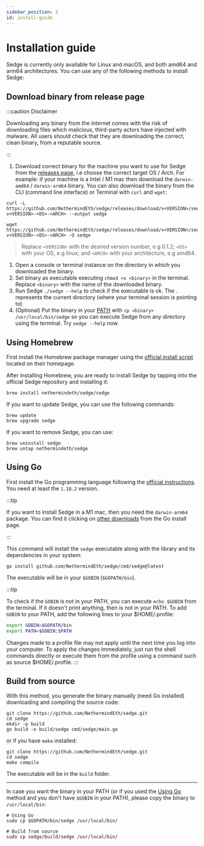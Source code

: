 ```yaml
---
sidebar_position: 3
id: install-guide
---
```



# Installation guide

Sedge is currently only available for Linux and macOS, and both amd64 and arm64 architectures. You can use any of the following methods to install Sedge:

## Download binary from release page

:::caution Disclaimer

Downloading any binary from the internet comes with the risk of downloading files which malicious, third-party actors have injected with malware. All users should check that they are downloading the correct, clean binary, from a reputable source.

:::

1. Download correct binary for the machine you want to use for Sedge from the [releases page](https://github.com/NethermindEth/sedge/releases), i.e choose the correct target OS / Arch. For example: if your machine is a Intel / M1 mac then download the `darwin-amd64` / `darwin-arm64` binary. You can also download the binary from the CLI (command line interface) or Terminal with `curl` and `wget`:

<Tabs groupId="download-cmds">
  <TabItem value="curl" label="curl">

  ```
  curl -L https://github.com/NethermindEth/sedge/releases/download/v<VERSION>/sedge-v<VERSION>-<OS>-<ARCH> --output sedge
  ```

  </TabItem>
  <TabItem value="wget" label="wget">

  ```
  wget https://github.com/NethermindEth/sedge/releases/download/v<VERSION>/sedge-v<VERSION>-<OS>-<ARCH> -O sedge
  ```

  </TabItem>
</Tabs>

  > Replace `<VERSION>` with the desired version number, e.g 0.1.2; `<OS>` with your OS, e.g linux; and `<ARCH>` with your architecture, e.g amd64.

1. Open a console or terminal instance on the directory in which you downloaded the binary. 
1. Set binary as executable executing `chmod +x <binary>` in the terminal. Replace `<binary>` with the name of the downloaded binary.
1. Run Sedge `./sedge --help` to check if the executable is ok. The `.` represents the current directory (where your terminal session is pointing to)
1. (Optional) Put the binary in your [PATH](https://en.wikipedia.org/wiki/PATH_(variable)) with `cp <binary> /usr/local/bin/sedge` so you can execute Sedge from any directory using the terminal. Try `sedge --help` now.
## Using Homebrew

First install the Homebrew package manager using the [official install script](https://brew.sh/) located on their homepage. 

After installing Homebrew, you are ready to install Sedge by tapping into the official Sedge repository and installing it: 

```
brew install nethermindeth/sedge/sedge
```

If you want to update Sedge, you can use the following commands: 
```
brew update
brew upgrade sedge
```

If you want to remove Sedge, you can use:

```
brew uninstall sedge
brew untap nethermindeth/sedge
```

## Using Go

First install the Go programming language following the [official instructions](https://go.dev/doc/install). You need at least the `1.18.2` version.

:::tip

If you want to install Sedge in a M1 mac, then you need the `darwin-arm64` package. You can find it clicking on [other downloads](https://go.dev/dl/) from the Go install page.

:::

This command will install the `sedge` executable along with the library and its dependencies in your system:

```
go install github.com/NethermindEth/sedge/cmd/sedge@latest
```

The executable will be in your `$GOBIN` (`$GOPATH/bin`).

:::tip

To check if the `GOBIN` is not in your PATH, you can execute `echo $GOBIN` from the terminal. If it doesn't print anything, then is not in your PATH. To add `GOBIN` to your PATH, add the following lines to your $HOME/.profile:

```bash
export GOBIN=$GOPATH/bin
export PATH=$GOBIN:$PATH
```

Changes made to a profile file may not apply until the next time you log into your computer. To apply the changes immediately, just run the shell commands directly or execute them from the profile using a command such as source $HOME/.profile.
:::

## Build from source
    
With this method, you generate the binary manually (need Go installed) downloading and compiling the source code:

```
git clone https://github.com/NethermindEth/sedge.git
cd sedge
mkdir -p build
go build -o build/sedge cmd/sedge/main.go
```

or if you have `make` installed:

```
git clone https://github.com/NethermindEth/sedge.git
cd sedge
make compile
```

The executable will be in the `build` folder.

---
In case you want the binary in your PATH (or if you used the [Using Go](#using-go) method and you don't have `$GOBIN` in your PATH), please copy the binary to `/usr/local/bin`:

```
# Using Go
sudo cp $GOPATH/bin/sedge /usr/local/bin/

# Build from source
sudo cp sedge/build/sedge /usr/local/bin/
```
